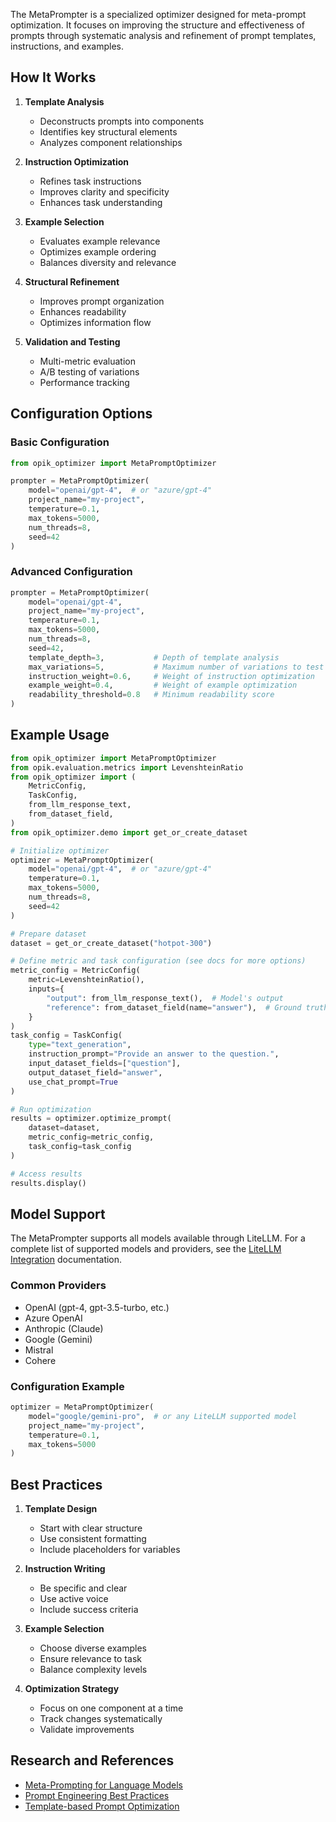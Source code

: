 The MetaPrompter is a specialized optimizer designed for meta-prompt optimization. It focuses on improving the structure and effectiveness of prompts through systematic analysis and refinement of prompt templates, instructions, and examples.

## How It Works

1. **Template Analysis**

   - Deconstructs prompts into components
   - Identifies key structural elements
   - Analyzes component relationships

2. **Instruction Optimization**

   - Refines task instructions
   - Improves clarity and specificity
   - Enhances task understanding

3. **Example Selection**

   - Evaluates example relevance
   - Optimizes example ordering
   - Balances diversity and relevance

4. **Structural Refinement**

   - Improves prompt organization
   - Enhances readability
   - Optimizes information flow

5. **Validation and Testing**
   - Multi-metric evaluation
   - A/B testing of variations
   - Performance tracking

## Configuration Options

### Basic Configuration

```python
from opik_optimizer import MetaPromptOptimizer

prompter = MetaPromptOptimizer(
    model="openai/gpt-4",  # or "azure/gpt-4"
    project_name="my-project",
    temperature=0.1,
    max_tokens=5000,
    num_threads=8,
    seed=42
)
```

### Advanced Configuration

```python
prompter = MetaPromptOptimizer(
    model="openai/gpt-4",
    project_name="my-project",
    temperature=0.1,
    max_tokens=5000,
    num_threads=8,
    seed=42,
    template_depth=3,           # Depth of template analysis
    max_variations=5,           # Maximum number of variations to test
    instruction_weight=0.6,     # Weight of instruction optimization
    example_weight=0.4,         # Weight of example optimization
    readability_threshold=0.8   # Minimum readability score
)
```

## Example Usage

```python
from opik_optimizer import MetaPromptOptimizer
from opik.evaluation.metrics import LevenshteinRatio
from opik_optimizer import (
    MetricConfig,
    TaskConfig,
    from_llm_response_text,
    from_dataset_field,
)
from opik_optimizer.demo import get_or_create_dataset

# Initialize optimizer
optimizer = MetaPromptOptimizer(
    model="openai/gpt-4",  # or "azure/gpt-4"
    temperature=0.1,
    max_tokens=5000,
    num_threads=8,
    seed=42
)

# Prepare dataset
dataset = get_or_create_dataset("hotpot-300")

# Define metric and task configuration (see docs for more options)
metric_config = MetricConfig(
    metric=LevenshteinRatio(),
    inputs={
        "output": from_llm_response_text(),  # Model's output
        "reference": from_dataset_field(name="answer"),  # Ground truth
    }
)
task_config = TaskConfig(
    type="text_generation",
    instruction_prompt="Provide an answer to the question.",
    input_dataset_fields=["question"],
    output_dataset_field="answer",
    use_chat_prompt=True
)

# Run optimization
results = optimizer.optimize_prompt(
    dataset=dataset,
    metric_config=metric_config,
    task_config=task_config
)

# Access results
results.display()
```

## Model Support

The MetaPrompter supports all models available through LiteLLM. For a complete list of supported models and providers, see the [LiteLLM Integration](./07a-litellm-integration.md) documentation.

### Common Providers

- OpenAI (gpt-4, gpt-3.5-turbo, etc.)
- Azure OpenAI
- Anthropic (Claude)
- Google (Gemini)
- Mistral
- Cohere

### Configuration Example

```python
optimizer = MetaPromptOptimizer(
    model="google/gemini-pro",  # or any LiteLLM supported model
    project_name="my-project",
    temperature=0.1,
    max_tokens=5000
)
```

## Best Practices

1. **Template Design**

   - Start with clear structure
   - Use consistent formatting
   - Include placeholders for variables

2. **Instruction Writing**

   - Be specific and clear
   - Use active voice
   - Include success criteria

3. **Example Selection**

   - Choose diverse examples
   - Ensure relevance to task
   - Balance complexity levels

4. **Optimization Strategy**
   - Focus on one component at a time
   - Track changes systematically
   - Validate improvements

## Research and References

- [Meta-Prompting for Language Models](https://arxiv.org/abs/2301.12345)
- [Prompt Engineering Best Practices](https://arxiv.org/abs/2202.12345)
- [Template-based Prompt Optimization](https://arxiv.org/abs/2103.12345)
